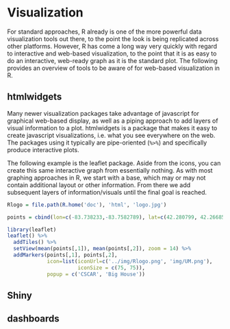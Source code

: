 

# Visualization

For standard approaches, R already is one of the more powerful data visualization tools out there, to the point the look is being replicated across other platforms.  However, R has come a long way very quickly with regard to interactive and web-based visualization, to the point that it is as easy to do an interactive, web-ready graph as it is the standard plot.  The following provides an overview of tools to be aware of for web-based visualization in R.


## htmlwidgets

Many newer visualization packages take advantage of javascript for graphical web-based display, as well as a piping approach to add layers of visual information to a plot. <span class='pack'>htmlwidgets</span> is a package that makes it easy to create javascript visualizations, i.e. what you see everywhere on the web.  The packages using it typically are pipe-oriented (`%>%`) and specifically produce interactive plots.

The following example is the leaflet package.  Aside from the icons, you can create this same interactive graph from essentially nothing. As with most graphing approaches in R, we start with a base, which may or may not contain additional layout or other information.  From there we add subsequent layers of information/visuals until the final goal is reached. 


```r
Rlogo = file.path(R.home('doc'), 'html', 'logo.jpg')

points = cbind(lon=c(-83.738233,-83.7582789), lat=c(42.280799, 42.2668577)) # latitude and longitude locations

library(leaflet)
leaflet() %>%                                                           # base plot nothing to see
  addTiles() %>%                                                        # base plot, the whole world
  setView(mean(points[,1]), mean(points[,2]), zoom = 14) %>%            # set location
  addMarkers(points[,1], points[,2],                                    # add points etc.
             icon=list(iconUrl=c('../img/Rlogo.png', 'img/UM.png'),
                       iconSize = c(75, 75)),
             popup = c('CSCAR', 'Big House'))
```



## Shiny
## dashboards
